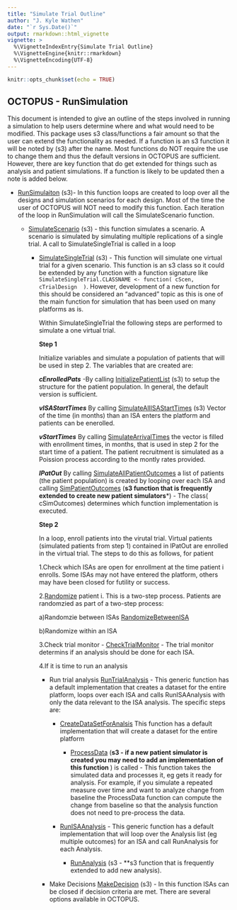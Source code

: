 ```yaml
---
title: "Simulate Trial Outline"
author: "J. Kyle Wathen"
date: "`r Sys.Date()`"
output: rmarkdown::html_vignette
vignette: >
  %\VignetteIndexEntry{Simulate Trial Outline}
  %\VignetteEngine{knitr::rmarkdown}
  %\VignetteEncoding{UTF-8}
---
```


```r
knitr::opts_chunk$set(echo = TRUE)
```

## OCTOPUS - RunSimulation
This document is intended to give an outline of the steps involved in running a simulation to help users determine where and what would need to be modified.   This package uses s3 class/functions a fair amount so that the user can extend the functionality as needed.   If a function is an s3 function it will be noted by (s3) after the name.   Most functions do NOT require the use to change them and thus the default versions in OCTOPUS are sufficient.   However, there are key function that do get extended for things such as analysis and patient simulations.  If a function is likely to be updated then a note is added below. 

* [RunSimulaiton](https://kwathen.github.io/OCTOPUS/reference/RunSimulation.html) (s3)- In this function loops are created to loop over all the designs and simulation scenarios for each design.  Most of the time the user of OCTOPUS will NOT need to modify this function. 
Each iteration of the loop in RunSimulation will call the SimulateScenario function.

    + [SimulateScenario](https://github.com/kwathen/OCTOPUS/blob/master/R/SimulateScenario.R) (s3) -  this function simulates a scenario. A scenario is simulated by simulating multiple replications of a single trial.  A call to SimulateSingleTrial is called in a loop

        + [SimulateSingleTrial](https://github.com/kwathen/OCTOPUS/blob/master/R/SimulateSingleTrial.R ) (s3) - This function will simulate one virtual trial for a given scenario.  This function is an s3 class so it could be extended by any function with a function signature like ``` SimulateSingleTrial.CLASSNAME <- function( cScen, cTrialDesign  )   ```.  However, development of a new function for this should be considered an "advanced" topic as this is one of the main function for simulation that has been used on many platforms as is.
       
          Within SimulateSingleTrial the following steps are performed to simulate a one virtual trial. 
       
          **Step 1**
            
          Initialize variables and simulate a population of patients that will be used in step 2. The variables that are created are:

          ***cEnrolledPats*** -By calling [InitializePatientList](https://kwathen.github.io/OCTOPUS/reference/InitializePatientList.html) (s3) to setup the structure for the patient population.  In general, the default version is sufficient.
      
          ***vISAStartTimes*** By calling [SimulateAllISAStartTimes](https://kwathen.github.io/OCTOPUS/reference/SimulateAllISAStartTimes.html) (s3) Vector of the time (in months) than an ISA enters the platform and patients can be enerolled.   
        
          ***vStartTimes*** By calling [SimulateArrivalTimes](https://kwathen.github.io/OCTOPUS/reference/SimulateArrivalTimes.html) the vector is filled with enrollment times, in months, that is used in step 2 for the start time of a patient.  The patient recruitment is simulated as a Poission process according to the montly rates provided.   
          
          ***lPatOut*** By calling [SimulateAllPatientOutcomes](https://kwathen.github.io/OCTOPUS/reference/SimulateAllPatientOutcomes.html) a list of patients (the patient population) is created by looping over each ISA and calling [SimPatientOutcomes](cSimOutcomes, cISADesign, dfPatCovISA) (**s3 function that is frequently extended to create new patient simulators***) - The class( cSimOutcomes) determines which function implementation is executed. 
          
          **Step 2**

          In a loop, enroll patients into the virutal trial.  Virtual patients (simulated patients from step 1) contained in lPatOut are enrolled in the virtual trial.   The steps to do this as follows, for patient 
          
          1.Check which ISAs are open for enrollment at the time patient i enrolls.  Some ISAs may not have entered the platform, others may have been closed for futility or success.
      
          2.[Randomize](https://kwathen.github.io/OCTOPUS/reference/Randomize.html) patient i.  This is a two-step process.  Patients are randomzied as part of a two-step process:
          
          a)Randomzie between ISAs [RandomizeBetweenISA](https://kwathen.github.io/OCTOPUS/reference/RandomizeBetweenISA.default.html)

          b)Randomize within an ISA
      
          3.Check trial monitor - [CheckTrialMonitor](https://kwathen.github.io/OCTOPUS/reference/CheckTrialMonitor.default.html) - The trial monitor determins if an analysis should be done for each ISA.  

          4.If it is time to run an analysis 
            
             + Run trial analysis [RunTrialAnalysis](https://github.com/kwathen/OCTOPUS/blob/master/R/RunTrialAnalysis.R) - This generic function has a default implementation that creates a dataset for the entire platform, loops over each ISA and calls RunISAAnalysis with only the data relevant to the ISA analysis.  The specific steps are:
             
                + [CreateDataSetForAnalsis](https://github.com/kwathen/OCTOPUS/blob/master/R/CreateDataSetForAnalysis.R) This function has a default implementation that will create a dataset for the entire platform
                   + [ProcessData](https://kwathen.github.io/OCTOPUS/reference/ProcessData.html) (**s3 - if a new patient simulator is created you may need to add an implementation of this function **) is called - This function takes the simulated data and processes it, eg gets it ready for analysis.  For example, if you simulate a repeated measure over time and want to analyze change from baseline the ProcessData function can compute the change from baseline so that the analysis function does not need to pre-process the data.  
              
                + [RunISAAnalysis](https://kwathen.github.io/OCTOPUS/reference/RunISAAnalysis.html) - This generic function has a default implementation that will loop over the Analysis list (eg multiple outcomes) for an ISA and call RunAnalysis for each Analysis. 
                   
                    + [RunAnalysis](https://kwathen.github.io/OCTOPUS/reference/RunAnalysis.html) (s3 - **s3 function that is frequently extended to add new analysis). 
                   
             + Make Decisions [MakeDecision](https://kwathen.github.io/OCTOPUS/reference/MakeDecision.html) (s3) - In this function ISAs can be closed if decision criteria are met.  There are several options available in OCTOPUS.  

